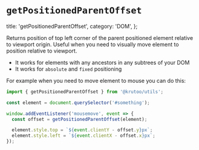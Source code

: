 # `getPositionedParentOffset`

  title: 'getPositionedParentOffset',
  category: 'DOM',
};

Returns position of top left corner of the parent positioned element relative to viewport origin.
Useful when you need to visually move element to position relative to viewport.

- It works for elements with any ancestors in any subtrees of your DOM
- It works for `absolute` and `fixed` positioning

For example when you need to move element to mouse you can do this:

```js
import { getPositionedParentOffset } from '@krutoo/utils';

const element = document.querySelector('#something');

window.addEventListener('mousemove', event => {
  const offset = getPositionedParentOffset(element);

  element.style.top = `${event.clientY - offset.y}px`;
  element.style.left = `${event.clientX - offset.x}px`;
});
```
